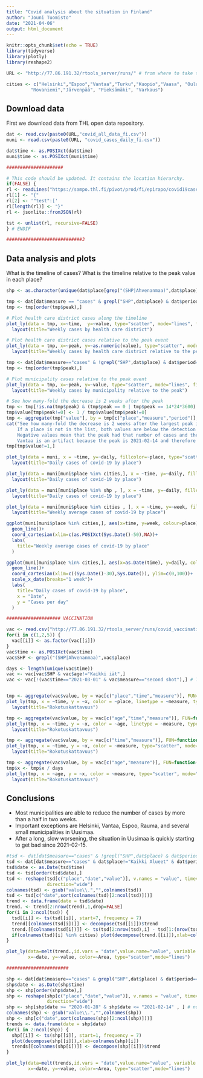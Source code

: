 ```yaml
---
title: "Covid analysis about the situation in Finland"
author: "Jouni Tuomisto"
date: "2021-04-06"
output: html_document
---
```


```r
knitr::opts_chunk$set(echo = TRUE)
library(tidyverse)
library(plotly)
library(reshape2)

URL <- "http://77.86.191.32/rtools_server/runs/" # from where to take the data

cities <- c("Helsinki","Espoo","Vantaa","Turku","Kuopio","Vaasa", "Oulu","Tampere","Jyväskylä","Pori",
         "Rovaniemi","Järvenpää", "Pieksämäki", "Varkaus")

```

## Download data

First we download data from THL open data repository.


```r

dat <- read.csv(paste0(URL,"covid_all_data_fi.csv"))
muni <- read.csv(paste0(URL, "covid_cases_daily_fi.csv"))

dat$time <- as.POSIXct(dat$time)
muni$time <- as.POSIXct(muni$time)

#####################

# This code should be updated. It contains the location hierarchy.
if(FALSE) {
rl <- readLines("https://sampo.thl.fi/pivot/prod/fi/epirapo/covid19case/fact_epirapo_covid19case.dimensions.json")
rl[1] <- "{"
rl[2] <- '"test":['
rl[length(rl)] <- "}"
rl <- jsonlite::fromJSON(rl)

tst <- unlist(rl, recursive=FALSE)
} # ENDIF

############################3

```

## Data analysis and plots

What is the timeline of cases? What is the timeline relative to the peak value in each place?

```r

shp <- as.character(unique(dat$place[grep("(SHP|Ahvenanmaa)",dat$place)]))

tmp <- dat[dat$measure == "cases" & grepl("SHP",dat$place) & dat$period=="weekly" , ]
tmp <- tmp[order(tmp$peak),]

# Plot health care district cases along the timeline
plot_ly(data = tmp, x=~time,  y=~value, type="scatter", mode="lines", fillcolor=~place) %>%
  layout(title="Weekly cases by health care district")

# Plot health care district cases relative to the peak event
plot_ly(data = tmp, x=~peak, y=~as.numeric(value), type="scatter", mode="lines", fillcolor=~place) %>%
  layout(title="Weekly cases by health care district relative to the peak")

tmp <- dat[dat$measure=="cases" & !grepl("SHP",dat$place) & dat$period=="weekly",]
tmp <- tmp[order(tmp$peak),]

# Plot municipality cases relative to the peak event
plot_ly(data = tmp, x=~peak, y=~value, type="scatter", mode="lines", fillcolor=~place) %>%
  layout(title="Weekly cases by municipality relative to the peak")

# See how many-fold the decrease is 2 weeks after the peak
tmp <- tmp[!is.na(tmp$peak) & (tmp$peak == 0 | tmp$peak == 14*24*3600) , ]
tmp$value[tmp$peak!=0] <- 1 / tmp$value[tmp$peak!=0]
tmp <- aggregate(tmp["value"], by = tmp[c("place","measure","period")], FUN = prod)
cat("See how many-fold the decrease is 2 weeks after the largest peak in each place\n
    If a place is not in the list, both values are below the detection limit.\n
    Negative values mean that the peak had that number of cases and then decreased to below the detection limit.\n
    Vantaa is an artifact because the peak is 2021-02-14 and therefore the second value is missing.\n")
tmp[tmp$value!=1,]

plot_ly(data = muni, x = ~time, y=~daily, fillcolor=~place, type="scatter", mode="lines") %>%
  layout(title="Daily cases of covid-19 by place")

plot_ly(data = muni[muni$place %in% cities,], x = ~time, y=~daily, fillcolor=~place, type="scatter", mode="lines") %>%
  layout(title="Daily cases of covid-19 by place")

plot_ly(data = muni[muni$place %in% shp , ], x = ~time, y=~daily, fillcolor=~place, type="scatter", mode="lines") %>%
  layout(title="Daily cases of covid-19 by place")

plot_ly(data = muni[muni$place %in% cities , ], x = ~time, y=~week, fillcolor=~place, type="scatter", mode="lines") %>%
  layout(title="Weekly average cases of covid-19 by place")

ggplot(muni[muni$place %in% cities,], aes(x=time, y=week, colour=place))+
  geom_line()+
  coord_cartesian(xlim=c(as.POSIXct(Sys.Date()-50),NA))+
  labs(
    title="Weekly average cases of covid-19 by place"
  )

ggplot(muni[muni$place %in% cities,], aes(x=as.Date(time), y=daily, colour=place))+
  geom_line()+
  coord_cartesian(xlim=c((Sys.Date()-30),Sys.Date()), ylim=c(0,100))+
  scale_x_date(breaks="1 week")+
  labs(
    title="Daily cases of covid-19 by place",
    x = "Date",
    y = "Cases per day"
  )

#################### VACCINATION

vac <- read.csv("http://77.86.191.32/rtools_server/runs/covid_vaccination_daily_fi.csv") #daily updates
for(i in c(1,2,5)) {
  vac[[i]] <- as.factor(vac[[i]])
}
vac$time <- as.POSIXct(vac$time)
vac$SHP <- grepl("(SHP|Ahvenanmaa)",vac$place)

days <- length(unique(vac$time))
vac <- vac[vac$SHP & vac$age!="Kaikki iät",]
vac <- vac[!(vac$time=="2021-03-01" & vac$measure=="second shot"),] # There seems to be double counting in data


tmp <- aggregate(vac$value, by = vac[c("place","time","measure")], FUN=function(x) sum(x, na.rm=TRUE))
plot_ly(tmp, x = ~time, y = ~x, color = ~place, linetype = ~measure, type="scatter", mode="lines") %>%
  layout(title="Rokotuskattavuus")

tmp <- aggregate(vac$value, by = vac[c("age","time","measure")], FUN=function(x) sum(x, na.rm=TRUE))
plot_ly(tmp, x = ~time, y = ~x, color = ~age, linetype = ~measure, type="scatter", mode="lines") %>%
  layout(title="Rokotuskattavuus")

tmp <- aggregate(vac$value, by = vac[c("time","measure")], FUN=function(x) sum(x, na.rm=TRUE))
plot_ly(tmp, x = ~time, y = ~x, color = ~measure, type="scatter", mode="lines") %>%
  layout(title="Rokotuskattavuus")

tmp <- aggregate(vac$value, by = vac[c("age","measure")], FUN=function(x) sum(x, na.rm=TRUE))
tmp$x <- tmp$x / days
plot_ly(tmp, x = ~age, y = ~x, color = ~measure, type="scatter", mode="lines") %>%
  layout(title="Rokotuskattavuus")

```

## Conclusions

* Most municipalities are able to reduce the number of cases by more than a half in two weeks.
* Important exceptions are Helsinki, Vantaa, Espoo, Rauma, and several small municipalities in Uusimaa.
* After a long, slow worsening, the situation in Uusimaa is quickly starting to get bad since 2021-02-15.

```r

#tsd <- dat[dat$measure=="cases" & !grepl("SHP",dat$place) & dat$period=="weekly",]
tsd <- dat[dat$measure=="cases" & dat$place!="Kaikki Alueet" & dat$period=="cumulative" , ]
tsd$date <- as.Date(tsd$time)
tsd <- tsd[order(tsd$date),]
tsd <- reshape(tsd[c("place","date","value")], v.names = "value", timevar = "place",idvar = "date",
               direction="wide")
colnames(tsd) <- gsub("value\\.","",colnames(tsd))
tsd <- tsd[c("date",sort(colnames(tsd)[2:ncol(tsd)]))]
trend <- data.frame(date = tsd$date)
trend. <- trend[2:nrow(trend),1,drop=FALSE]
for(i in 2:ncol(tsd)) {
  tsd[[i]] <- ts(tsd[[i]], start=7, frequency = 7)
  trend[[colnames(tsd[i])]] <- decompose(tsd[[i]])$trend
  trend.[[colnames(tsd[i])]] <- ts(tsd[2:nrow(tsd),i] - tsd[1:(nrow(tsd)-1),i], start=7, frequency=7)
  if(colnames(tsd)[i] %in% cities) plot(decompose(trend.[[i]]),xlab=colnames(tsd)[i])
}

plot_ly(data=melt(trend.,id.vars = "date",value.name="value", variable.name = "Area"),
        x=~date, y=~value, color=~Area, type="scatter",mode="lines")

#######################

shp <- dat[dat$measure=="cases" & grepl("SHP",dat$place) & dat$period=="daily" , ]
shp$date <- as.Date(shp$time)
shp <- shp[order(shp$date),]
shp <- reshape(shp[c("place","date","value")], v.names = "value", timevar = "place",idvar = "date",
               direction="wide")
shp <- shp[shp$date >= "2020-01-28" & shp$date <= "2021-02-14" , ] # no values beyond this period
colnames(shp) <- gsub("value\\.","",colnames(shp))
shp <- shp[c("date",sort(colnames(shp)[2:ncol(shp)]))]
trends <- data.frame(date = shp$date)
for(i in 2:ncol(shp)) {
  shp[[i]] <- ts(shp[[i]], start=1, frequency = 7)
  plot(decompose(shp[[i]]),xlab=colnames(shp)[i])
  trends[[colnames(shp[i])]] <- decompose(shp[[i]])$trend
}

plot_ly(data=melt(trends,id.vars = "date",value.name="value", variable.name = "Area"),
        x=~date, y=~value, color=~Area, type="scatter",mode="lines")


```
